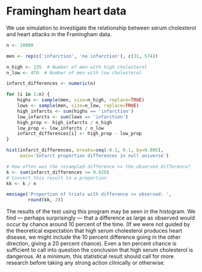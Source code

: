 # Framingham heart data


We use simulation to investigate the relationship between serum
cholesterol and heart attacks in the Framingham data.

```r
n <- 10000

men <- rep(c('infarction', 'no infarction'), c(31, 574))

n_high <- 135  # Number of men with high cholesterol
n_low <- 470  # Number of men with low cholesterol

infarct_differences <- numeric(n)

for (i in 1:n) {
    highs <- sample(men, size=n_high, replace=TRUE)
    lows <- sample(men, size=n_low, replace=TRUE)
    high_infarcts <- sum(highs == 'infarction')
    low_infarcts <- sum(lows == 'infarction')
    high_prop <- high_infarcts / n_high
    low_prop <- low_infarcts / n_low
    infarct_differences[i] <- high_prop - low_prop
}

hist(infarct_differences, breaks=seq(-0.1, 0.1, by=0.005),
     main='Infarct proportion differences in null universe')

# How often was the resampled difference >= the observed difference?
k <- sum(infarct_differences >= 0.029)
# Convert this result to a proportion
kk <- k / n

message('Proportion of trials with difference >= observed: ',
        round(kk, 2))
```

The results of the test using this program may be seen in the histogram.
We find — perhaps surprisingly — that a difference as large as observed
would occur by chance around 10 percent of the time. (If we were not
guided by the theoretical expectation that high serum cholesterol
produces heart disease, we might include the 10 percent difference going
in the other direction, giving a 20 percent chance). Even a ten percent
chance is sufficient to call into question the conclusion that high
serum cholesterol is dangerous. At a minimum, this statistical result
should call for more research before taking any strong action clinically
or otherwise.
